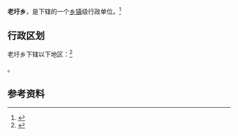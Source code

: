{{中国乡级行政区|32/12/81/200/000}}

'''老圩乡'''，是{{PRC admin/fullname|32/12/81/200/000|3}}下辖的一个[[乡镇|乡镇]]级行政单位。<ref>{{PRC admin/ref sgc|{{PRC admin/parent|32/12/81/200/000}}}}</ref>

== 行政区划 ==

老圩乡下辖以下地区：<ref>{{PRC admin/ref sgc|32/12/81/200/000}}</ref>

{{PRC admin/children|32/12/81/200/000}}。

== 参考资料 ==

{{reflist}}

{{行政区划小作品}}
{{PRC admin/navcat|32/12/81/200/000}}